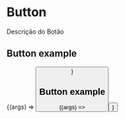 
<Meta title="Components/Button" />

# Button

Descrição do Botão

<ArgsTable of={Button} />

## Button example

<Canvas>
  <Story
  name="Button Example"
  args={{ children: "Texto do Botão" }}
  >
    {(args) => <Button {...args} />}
  </Story>
</Canvas>

## Button example

<Canvas>
  <Story
  name="Button Example 2"
  args={{ children: "Texto do Botão 2" }}
  >
    {(args) => <Button {...args} />}
  </Story>
</Canvas>
